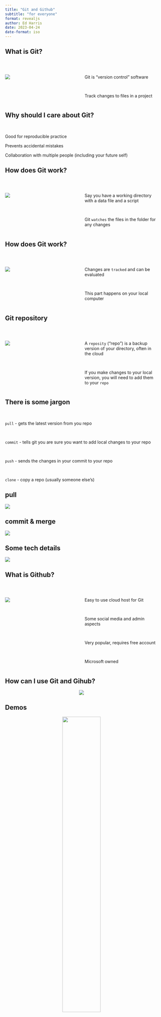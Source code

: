 ```yaml
---
title: "Git and Github"
subtitle: "for everyone"
format: revealjs
author: Ed Harris
date: 2023-04-24
date-format: iso
---
```



## What is Git?

::: columns
::: {.column width="50%"}

<br>

![](pics/Git-Logo-1788C.png)

:::

::: {.column width="50%"}

<br>

Git is "version control" software

<br>

Track changes to files in a project


:::
:::

## Why should I care about Git?

<br>

Good for reproducible practice

Prevents accidental mistakes

Collaboration with multiple people (including your future self)

## How does Git work?

::: columns
::: {.column width="50%"}

<br>

![](pics/git1.png)

:::

::: {.column width="50%"}

<br>

Say you have a working directory with a data file and a script

<br>

Git `watches` the files in the folder for any changes


:::
:::

## How does Git work?

::: columns
::: {.column width="50%"}

<br>

![](pics/git2.png)

:::

::: {.column width="50%"}

<br>

Changes are `tracked` and can be evaluated

<br>

This part happens on your local computer

:::
:::

## Git repository

::: columns
::: {.column width="50%"}

<br>

![](pics/git3.png)

:::
::: {.column width="50%"}

<br>

A `reposity` ("repo") is a backup version of your directory, often in the cloud

<br>

If you make changes to your local version, you will need to add them to your `repo`

:::
:::

## There is some jargon

<br>

`pull` - gets the latest version from you repo

<br>

`commit` - tells git you are sure you want to add local changes to your repo

<br>

`push` - sends the changes in your commit to your repo

<br>

`clone` - copy a repo (usually someone else's)

## pull

![](pics/git4.png)

## commit & merge

![](pics/git5.png)

## Some tech details

![](pics/legit.jpeg)

## What is Github?

::: columns
::: {.column width="50%"}

<br>

![](pics/github1.png)

:::

::: {.column width="50%"}

<br>

Easy to use cloud host for Git

<br>

Some social media and admin aspects

<br>

Very popular, requires free account

<br>

Microsoft owned

:::
:::

## How can I use Git and Gihub?

<center>![](pics/legit2.png)</center>



## Demos

<center>![](pics/Laptop_duck.webp){width=50%}</center>
